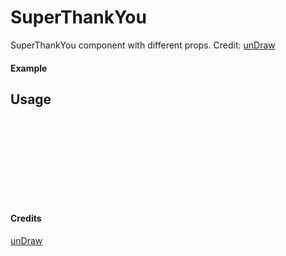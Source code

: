 
<Meta of={SuperThankYou} title="unDraw/SuperThankYou" />

# SuperThankYou

SuperThankYou component with different props.
Credit: [unDraw](https://undraw.co/illustrations)

#### Example

<Canvas of={SuperThankYou.Primary} />

## Usage

```ts
import { SuperThankYou } from "yadl-ui";

const Example = () => {
  return (
      <SuperThankYou />
  );
};

export default Example;
```

#### Credits
[unDraw](https://undraw.co/illustrations)
